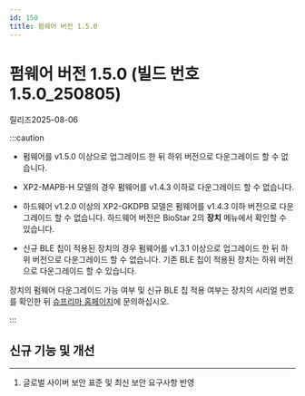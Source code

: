 ```yaml
---
id: 150
title: 펌웨어 버전 1.5.0
---
```


# 펌웨어 버전 1.5.0 (빌드 번호 1.5.0_250805)

릴리즈<Separator/>2025-08-06

:::caution

- 펌웨어를 v1.5.0 이상으로 업그레이드 한 뒤 하위 버전으로 다운그레이드 할 수 없습니다.

- XP2-MAPB-H 모델의 경우 펌웨어를 v1.4.3 이하로 다운그레이드 할 수 없습니다.

- 하드웨어 v1.2.0 이상의 XP2-GKDPB 모델은 펌웨어를 v1.4.3 이하 버전으로 다운그레이드 할 수 없습니다. 하드웨어 버전은 BioStar 2의 **장치** 메뉴에서 확인할 수 있습니다.

- 신규 BLE 칩이 적용된 장치의 경우 펌웨어를 v1.3.1 이상으로 업그레이드 한 뒤 하위 버전으로 다운그레이드 할 수 없습니다. 기존 BLE 칩이 적용된 장치는 하위 버전으로 다운그레이드 할 수 있습니다.

장치의 펌웨어 다운그레이드 가능 여부 및 신규 BLE 칩 적용 여부는 장치의 시리얼 번호를 확인한 뒤 [슈프리마 홈페이지](https://supremainc.com)에 문의하십시오.

:::

## 신규 기능 및 개선

---

1. 글로벌 사이버 보안 표준 및 최신 보안 요구사항 반영
